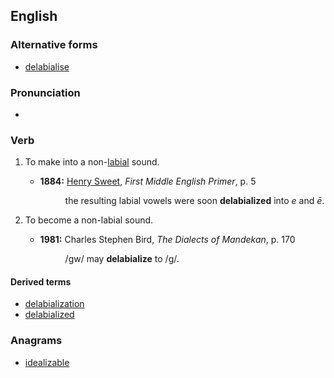 ==English==

===Alternative forms===
* [[delabialise]]

===Pronunciation===
* {{a|UK}} {{IPA|/diːˈleɪbɪəlaɪz/|lang=en}}

===Verb===
{{en-verb|delabializ}}

# {{context|transitive|phonetics|phonology|lang=en}} To make into a non-[[labial]] sound.
#* '''1884:''' [[w:Henry Sweet|Henry Sweet]], ''First Middle English Primer'', p. 5
#*: the resulting labial vowels were soon '''delabialized''' into ''e'' and ''ē''.
# {{context|intransitive|phonetics|phonology|lang=en}} To become a non-labial sound.
#* '''1981:''' Charles Stephen Bird, ''The Dialects of Mandekan'', p. 170
#*: /gw/ may '''delabialize''' to /g/.

====Derived terms====
* [[delabialization]]
* [[delabialized]]

===Anagrams===
* [[idealizable#English|idealizable]]